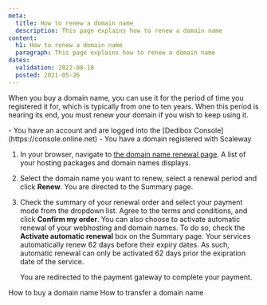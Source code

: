 ```yaml
---
meta:
  title: How to renew a domain name
  description: This page explains how to renew a domain name
content:
  h1: How to renew a domain name
  paragraph: This page explains how to renew a domain name
dates:
  validation: 2022-08-18
  posted: 2021-05-26
---
```


When you buy a domain name, you can use it for the period of time you registered it for, which is typically from one to ten years. When this period is nearing its end, you must renew your domain if you wish to keep using it.

<Message type="requirement">
  - You have an account and are logged into the [Dedibox Console](https://console.online.net) 
  - You have a domain registered with Scaleway
</Message>

1. In your browser, navigate to [the domain name renewal page](https://console.online.net/en/order/renew). A list of your hosting packages and domain names displays.
    <Lightbox src="scaleway-renew-domain.webp" alt="" />
2. Select the domain name you want to renew, select a renewal period and click **Renew**. You are directed to the Summary page.
3. Check the summary of your renewal order and select your payment mode from the dropdown list. Agree to the terms and conditions, and click **Confirm my order**.
    <Message type="tip">
      You can also choose to activate automatic renewal of your webhosting and domain names. To do so, check the **Activate automatic renewal** box on the Summary page. Your services automatically renew 62 days before their expiry dates. As such, automatic renewal can only be activated 62 days prior the exipration date of the service. 
    </Message>

    You are redirected to the payment gateway to complete your payment.


<Navigation title="See Also">
  <PreviousButton to="/dedibox-network/domains/how-to/purchase-domain/">How to buy a domain name</PreviousButton>
  <NextButton to="/dedibox-network/domains/how-to/transfer-domain/">How to transfer a domain name</NextButton>
</Navigation>
